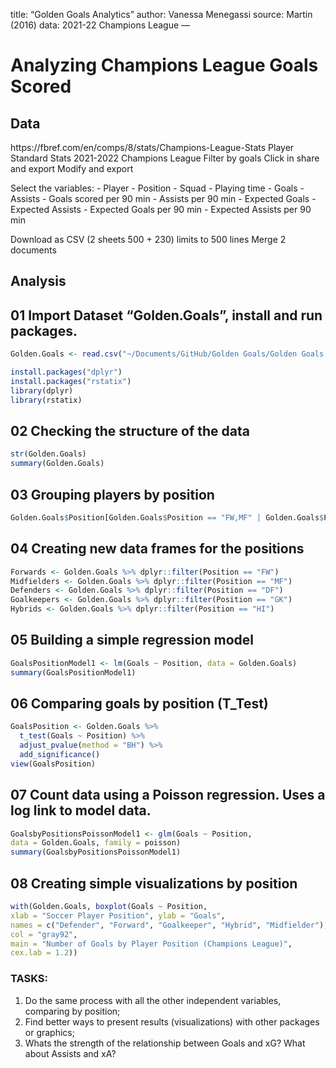 title: "Golden Goals Analytics"
author: Vanessa Menegassi
source: Martin (2016)
data: 2021-22 Champions League
---

# Analyzing Champions League Goals Scored #

## Data
https://fbref.com/en/comps/8/stats/Champions-League-Stats
Player Standard Stats 2021-2022 Champions League
Filter by goals
Click in share and export
Modify and export

Select the variables:
-	Player
-	Position
-	Squad
-	Playing time
-	Goals
-	Assists
-	Goals scored per 90 min
-	Assists per 90 min 
-	Expected Goals
-	Expected Assists
-	Expected Goals per 90 min
-	Expected Assists per 90 min

Download as CSV (2 sheets 500 + 230) limits to 500 lines
Merge 2 documents

## Analysis

## 01 Import Dataset "Golden.Goals", install and run packages.

```r

Golden.Goals <- read.csv("~/Documents/GitHub/Golden Goals/Golden Goals.csv", header=TRUE, sep=";")

install.packages("dplyr")
install.packages("rstatix")
library(dplyr)
library(rstatix)

```

## 02 Checking the structure of the data

```r

str(Golden.Goals)
summary(Golden.Goals)

```

## 03 Grouping players by position

```r
                        
Golden.Goals$Position[Golden.Goals$Position == "FW,MF" | Golden.Goals$Position == "MF,FW" | Golden.Goals$Position == "DF,FW" | Golden.Goals$Position == "FW,DF"| Golden.Goals$Position == "MF,DF" | Golden.Goals$Position == "DF,MF"] <- "HI"

```

## 04 Creating new data frames for the positions

```r

Forwards <- Golden.Goals %>% dplyr::filter(Position == "FW")
Midfielders <- Golden.Goals %>% dplyr::filter(Position == "MF")
Defenders <- Golden.Goals %>% dplyr::filter(Position == "DF")
Goalkeepers <- Golden.Goals %>% dplyr::filter(Position == "GK")
Hybrids <- Golden.Goals %>% dplyr::filter(Position == "HI")

```

## 05 Building a simple regression model

```r

GoalsPositionModel1 <- lm(Goals ~ Position, data = Golden.Goals)
summary(GoalsPositionModel1)

```

## 06 Comparing goals by position (T_Test)

```r

GoalsPosition <- Golden.Goals %>%
  t_test(Goals ~ Position) %>%
  adjust_pvalue(method = "BH") %>%
  add_significance()
view(GoalsPosition)

```

## 07 Count data using a Poisson regression. Uses a log link to model data.

```r

GoalsbyPositionsPoissonModel1 <- glm(Goals ~ Position,
data = Golden.Goals, family = poisson)
summary(GoalsbyPositionsPoissonModel1)

```

## 08 Creating simple visualizations by position

```r

with(Golden.Goals, boxplot(Goals ~ Position,
xlab = "Soccer Player Position", ylab = "Goals",
names = c("Defender", "Forward", "Goalkeeper", "Hybrid", "Midfielder"),
col = "gray92",
main = "Number of Goals by Player Position (Champions League)",
cex.lab = 1.2))

```

### TASKS: 
1. Do the same process with all the other independent variables, comparing by position;
2. Find better ways to present results (visualizations) with other packages or graphics;
3. Whats the strength of the relationship between Goals and xG? What about Assists and xA?

